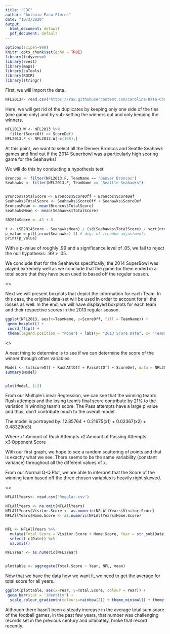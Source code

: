 ```yaml
---
title: "CDC"
author: "Antonio Pano Flores"
date: "10/3/2020"
output:
  html_document: default
  pdf_document: default
---
```


```r
options(scipen=999)
knitr::opts_chunk$set(echo = TRUE)
library(tidyverse)
library(rvest)
library(maps)
library(caTools)
library(ROCR)
library(stringr)
```

First, we will import the data. 
```r
NFL2013<- read.csv('https://raw.githubusercontent.com/Carolina-Data-Challenge/datasets/main/FootballDatasets/NFL/CumulativeStats/nfl2013stats.csv')
```

Here, we will get rid of the duplicates by keeping only one side of the ties (one game only) and by sub-setting the winners out and only keeping the winners. 
```r
NFL2013.W <- NFL2013 %>%
  filter(ScoreOff >= ScoreDef)
NFL2013.F <- NFL2013.W[-c(168),]
```

At this point, we want to select all the Denver Broncos and Seattle Seahawk games and find out if the 2014 Superbowl was a particularly high scoring game for the Seahawks!

We will do this by conducting a hypothesis test
```r
Broncos <- filter(NFL2013.F, TeamName == "Denver Broncos")
Seahawks <- filter(NFL2013.F, TeamName == "Seattle Seahawks")


Broncos$TotalScore <- Broncos$ScoreOff + Broncos$ScoreDef
Seahawks$TotalScore <- Seahawks$ScoreOff + Seahawks$ScoreDef
BroncosMean <- mean(Broncos$TotalScore)
SeahawksMean <- mean(Seahawks$TotalScore)

SB2014Score <- 43 + 8

t <- (SB2014Score - SeahawksMean) / (sd(Seahawks$TotalScore) / sqrt(nrow(Seahawks)))
p_value = pt(t,nrow(Seahawks)-1) # deg. of freedom adjustment.
print(p_value)
```
With a p-value of roughly .99 and a significance level of .05,
we fail to reject the null hypothesis: .99 > .05.

We conclude that for the Seahawks specifically, the 2014 SuperBowl was played extremely well as we conclude that the game for them ended in a total score that they have been used to based off the regular season. 

<> 


Next we will present boxplots that depict the information for each Team. In this case, the original data-set will be used in order to account for all the losses as well. In the end, we will have displayed boxplots for each team and their respective scores in the 2013 regular season. 
```r

ggplot(NFL2013, aes(x=TeamName, y=ScoreOff, fill = TeamName)) + 
 geom_boxplot() +
 coord_flip() + 
 theme(legend.position = "none") + labs(y= "2013 Score Data", x= "Teams" )
```




<>

A neat thing to determine is to see if we can determine the score of the winner through other variables.
```r
Model <- lm(ScoreOff ~ RushAttOff + PassAttOff + ScoreDef, data = NFL2013.F)
summary(Model)


plot(Model, 1:2)
```
From our Multiple Linear Regression, we can see that the winning team's Rush attempts and the losing team's final score contribute by 21% to the variation in winning team's score. The Pass attempts have a large p value and thus, don't contribute much to the overall model. 

The model is portrayed by:
12.85764 + 0.21975(x1) + 0.02367(x2) + 0.48329(x3)

Where x1:Amount of Rush Attempts
      x2:Amount of Passing Attempts
      x3:Opponent Score

With our first graph, we hope to see a random scattering of points and that is exactly what we see. There seems to be the same variability (constant variance) throughout all the different values of x. 

From our Normal Q-Q Plot, we are able to interpret that the Score of the winning team based off the three chosen variables is heavily right skewed.


<>



```r
NFLAllYears<- read.csv('Regular.csv')
```

```r
NFLAllYears <- na.omit(NFLAllYears)
NFLAllYears$Visitor.Score <- as.numeric(NFLAllYears$Visitor.Score)
NFLAllYears$Home.Score <- as.numeric(NFLAllYears$Home.Score)


NFL <- NFLAllYears %>%
  mutate(Total.Score = Visitor.Score + Home.Score, Year = str_sub(Date, start= -4)) %>%
  select(-c(Date)) %>%
  na.omit()

NFL$Year <- as.numeric(NFL$Year)


plottable <- aggregate(Total.Score ~ Year, NFL, mean)
```

Now that we have the data how we want it, we need to get the average for total score for all years. 

```r
ggplot(plottable, aes(x=Year, y=Total.Score, colour = Year)) + 
 geom_bar(stat = 'identity') + 
  scale_colour_gradientn(colours=rainbow(2)) + theme_minimal() + theme(legend.position = "none") + labs(x= "Year", y= "Year Score Averages" )

```



Although there hasn't been a steady increase in the average total sum score of the football games, in the past few years, that number was challenging records set in the previous century and ultimately, broke that record recently. 







